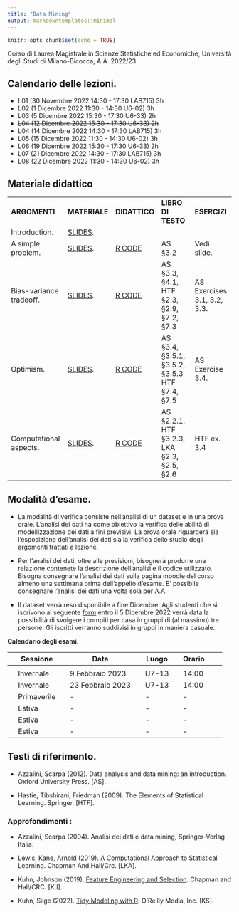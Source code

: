 ```yaml
---
title: "Data Mining"
output: markdowntemplates::minimal
---
```


```r
knitr::opts_chunk$set(echo = TRUE)
```

Corso di Laurea Magistrale in Scienze Statistiche ed Economiche, Università degli Studi di Milano-Bicocca, A.A. 2022/23.


## Calendario delle lezioni.

* L01 (30 Novembre 2022 14:30 - 17:30 LAB715) 3h
* L02 (1 Dicembre 2022 11:30 - 14:30 U6-02) 3h
* L03 (5 Dicembre 2022 15:30 - 17:30 U6-33) 2h
* ~~L04 (12 Dicembre 2022 15:30 - 17:30 U6-33) 2h~~
* L04 (14 Dicembre 2022 14:30 - 17:30 LAB715) 3h
* L05 (15 Dicembre 2022 11:30 - 14:30 U6-02) 3h
* L06 (19 Dicembre 2022 15:30 - 17:30 U6-33) 2h
* L07 (21 Dicembre 2022 14:30 - 17:30 LAB715) 3h
* L08 (22 Dicembre 2022 11:30 - 14:30 U6-02) 3h



## Materiale didattico

<table>

<tr>
<td>**ARGOMENTI**</td>
<td>**MATERIALE**</td>
<td>**DIDATTICO**</td>
<td>**LIBRO DI TESTO**</td>
<td>**ESERCIZI**</td>
</tr>

<tr>
<td>Introduction.</td>
<td>[SLIDES](docs/SLIDES/Introduction.pdf). </td>
<td></td>
<td></td>
<td></td>
</tr>


<tr>
<td> A simple problem.</td>
<td> [SLIDES](docs/SLIDES/Simpleproblem.pdf). </td>
<td> [R CODE](https://github.com/aldosolari/DM/blob/master/docs/RCODE/Simpleproblem.R)</td>
<td> AS §3.2 </td>
<td> Vedi slide. </td>
</tr>



<tr>
<td> Bias-variance tradeoff.</td>
<td> [SLIDES](docs/SLIDES/Biasvariance.pdf). </td>
<td> [R CODE](https://github.com/aldosolari/DM/blob/master/docs/RCODE/Biasvariance.R)</td>
<td> AS §3.3, §4.1, HTF §2.3, §2.9, §7.2, §7.3 </td>
<td> AS Exercises 3.1, 3.2, 3.3.</td>
</tr>


<tr>
<td> Optimism.</td>
<td> [SLIDES](docs/SLIDES/Optimism.pdf). </td>
<td> [R CODE](https://github.com/aldosolari/DM/blob/master/docs/RCODE/Optimism.R)</td>
<td> AS §3.4, §3.5.1, §3.5.2, §3.5.3 HTF §7.4, §7.5 </td>
<td> AS Exercise 3.4. </td>
</tr>



<tr>
<td> Computational aspects.</td>
<td> [SLIDES](docs/SLIDES/Computational.pdf). </td>
<td> [R CODE](https://github.com/aldosolari/DM/blob/master/docs/RCODE/Computational.R)</td>
<td> AS §2.2.1, HTF §3.2.3, LKA §2.3, §2.5, §2.6 </td>
<td> HTF ex. 3.4 </td>
</tr>


</table>


## Modalità d'esame.

* La modalità di verifica consiste nell'analisi di un dataset e in una prova orale. L'analisi dei dati ha come obiettivo la verifica delle abilità di modellizzazione dei dati a fini previsivi. La prova orale riguarderà sia l'esposizione dell'analisi dei dati sia la verifica dello studio degli argomenti trattati a lezione.

* Per l'analisi dei dati, oltre alle previsioni, bisognerà produrre una relazione contenete la descrizione dell’analisi e il codice utilizzato. Bisogna consegnare l'analisi dei dati sulla pagina moodle del corso almeno una settimana prima dell'appello d'esame. E' possibile consegnare l'analisi dei dati una volta sola per A.A.

* Il dataset verrà reso disponibile a fine Dicembre. 
Agli studenti che si iscrivono al seguente [form](https://forms.gle/Kbb38DztqHWihd9E6) entro il 5 Dicembre 2022 verrà data la possibilità di svolgere i compiti per casa in gruppi di (al massimo) tre persone. Gli iscritti verranno suddivisi in gruppi in maniera casuale.

**Calendario degli esami**.

|| Sessione || Data || Luogo || Orario ||
|-|-|-|-|-|-|-|-|-|-|
||  || ||  ||  || ||
|| Invernale || 9 Febbraio 2023 || U7-13 || 14:00  ||
|| Invernale || 23 Febbraio 2023 || U7-13 || 14:00 ||
|| Primaverile || - || - ||  -  ||
|| Estiva || - || - || -  ||
|| Estiva || - || - || - ||
|| Estiva || - || -  || - ||

 
## Testi di riferimento.

* Azzalini, Scarpa (2012). Data analysis and data mining: an introduction. Oxford University Press. [AS]. 

* Hastie, Tibshirani, Friedman (2009). The Elements of Statistical Learning. Springer. [HTF].

### Approfondimenti :

* Azzalini, Scarpa (2004). Analisi dei dati e data mining, Springer-Verlag Italia.

* Lewis, Kane, Arnold (2019). A Computational Approach to Statistical Learning. Chapman And Hall/Crc. [LKA].

* Kuhn, Johnson (2019). [Feature Engineering and Selection](http://www.feat.engineering/). Chapman and Hall/CRC. [KJ].

* Kuhn, Silge (2022). [Tidy Modeling with R](https://www.tmwr.org/). O'Reilly Media, Inc. [KS].


